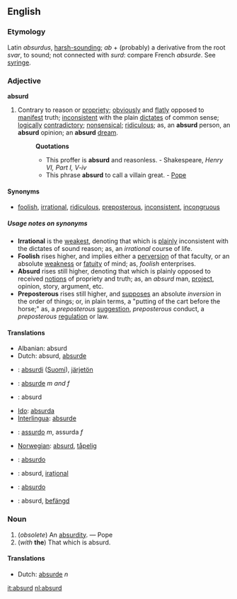 ==English==
===Etymology===
Latin ''absurdus'', [[harsh-sounding]]; ''ab'' + (probably) a derivative from the root ''svar'', to sound; not connected with ''surd'': compare French ''absurde''.  See [[syringe]].

===Adjective===
'''absurd'''

#Contrary to reason or [[propriety]]; [[obviously]] and [[flatly]] opposed to [[manifest]] truth; [[inconsistent]] with the plain [[dictates]] of common sense; [[logically]] [[contradictory]]; [[nonsensical]]; [[ridiculous]]; as, an '''absurd''' person, an '''absurd''' opinion; an '''absurd''' [[dream]].
#:'''Quotations'''
#:*This proffer is '''absurd''' and reasonless. - Shakespeare, ''Henry VI, Part I, V-iv''
#:*This phrase '''absurd''' to call a villain great. - [[Pope]]

====Synonyms====
*[[foolish]], [[irrational]], [[ridiculous]], [[preposterous]], [[inconsistent]], [[incongruous]]

=====Usage notes on synonyms=====
*'''Irrational''' is the [[weakest]], denoting that which is [[plainly]] inconsistent with the dictates of sound reason; as, an ''irrational'' course of life. 
*'''Foolish''' rises higher, and implies either a [[perversion]] of that faculty, or an absolute [[weakness]] or [[fatuity]] of mind; as, ''foolish'' enterprises. 
*'''Absurd''' rises still higher, denoting that which is plainly opposed to received [[notions]] of propriety and truth; as, an ''absurd'' man, [[project]], opinion, story, argument, etc. 
*'''Preposterous''' rises still higher, and [[supposes]] an absolute ''inversion'' in the order of things; or, in plain terms, a "putting of the cart before the horse;" as, a ''preposterous'' [[suggestion]], ''preposterous'' conduct, a ''preposterous'' [[regulation]] or law.

====Translations====
*Albanian: absurd
*Dutch: absurd, [[absurde]]
*{{fi}}: [[absurdi]] ([[:fi:absurdi|Suomi]]), [[järjetön]]
*{{fr}}: [[absurde]] ''m and f''
*{{de}}: absurd
*[[Ido]]: [[absurda]]
*[[Interlingua]]: [[absurde]]
*{{it}}: [[assurdo]] ''m'', assurda ''f''
*[[Norwegian]]: [[absurd]], [[tåpelig]]
*{{pt}}: [[absurdo]]
*{{ro}}: absurd, [[iraţional]]
*{{es}}: [[absurdo]]
*{{sv}}: absurd, [[befängd]]

===Noun===
#(''obsolete'') An [[absurdity]]. &mdash; Pope
#(''with'' '''the''') That which is absurd.

====Translations====
*Dutch: [[absurde]] ''n''

[[it:absurd]]
[[nl:absurd]]